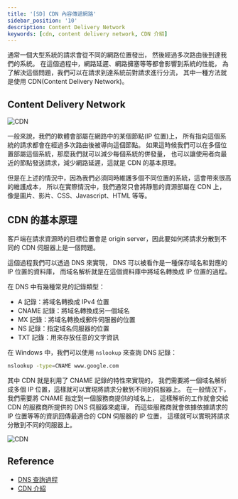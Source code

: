 ```yaml
---
title: '[SD] CDN 內容傳遞網路'
sidebar_position: '10'
description: Content Delivery Network
keywords: [cdn, content delivery network, CDN 介紹]
---
```


通常一個大型系統的請求會從不同的網路位置發出，
然後經過多次路由後到達我們的系統。
在這個過程中，網路延遲、網路擁塞等等都會影響到系統的性能，
為了解決這個問題，我們可以在請求到達系統前對請求進行分流，
其中一種方法就是使用 CDN(Content Delivery Network)。

## Content Delivery Network

![CDN](./img/cdn-1.png)

一般來說，我們的軟體會部屬在網路中的某個節點(IP 位置)上，
所有指向這個系統的請求都會在經過多次路由後被導向這個節點。
如果這時候我們可以在多個位置部屬這個系統，那麼我們就可以減少每個系統的併發量，
也可以讓使用者向最近的節點發送請求，減少網路延遲，這就是 CDN 的基本原理。

但是在上述的情況中，因為我們必須同時維護多個不同位置的系統，這會帶來很高的維護成本，
所以在實際情況中，我們通常只會將靜態的資源部屬在 CDN 上，
像是圖片、影片、CSS、Javascript、HTML 等等。

## CDN 的基本原理

客戶端在請求資源時的目標位置會是 origin server，因此要如何將請求分散到不同的 CDN 伺服器上是一個問題。

這個過程我們可以透過 DNS 來實現，
DNS 可以被看作是一種保存域名和對應的 IP 位置的資料庫，
而域名解析就是在這個資料庫中將域名轉換成 IP 位置的過程。

在 DNS 中有幾種常見的記錄類型：

- A 記錄：將域名轉換成 IPv4 位置
- CNAME 記錄：將域名轉換成另一個域名
- MX 記錄：將域名轉換成郵件伺服器的位置
- NS 記錄：指定域名伺服器的位置
- TXT 記錄：用來存放任意的文字資訊

在 Windows 中，我們可以使用 `nslookup` 來查詢 DNS 記錄：

```bash
nslookup -type=CNAME www.google.com
```

其中 CDN 就是利用了 CNAME 記錄的特性來實現的，
我們需要將一個域名解析成多個 IP 位置，這樣就可以實現將請求分散到不同的伺服器上。
在一般情況下，我們需要將 CNAME 指定到一個服務商提供的域名上，
這樣解析的工作就會交給 CDN 的服務商所提供的 DNS 伺服器來處理，
而這些服務商就會依據依據請求的 IP 位置等等的資訊回傳最適合的 CDN 伺服器的 IP 位置，
這樣就可以實現將請求分散到不同的伺服器上。

![CDN](./img/cdn-2.png)

## Reference

- [DNS 查詢過程](https://emmielin.medium.com/dns-%E6%9F%A5%E8%A9%A2%E6%B5%81%E7%A8%8B%E6%A6%82%E5%BF%B5%E7%AD%86%E8%A8%98-3a420460d396)
- [CDN 介紹](https://www.cloudflare.com/zh-tw/learning/cdn/what-is-a-cdn/)

